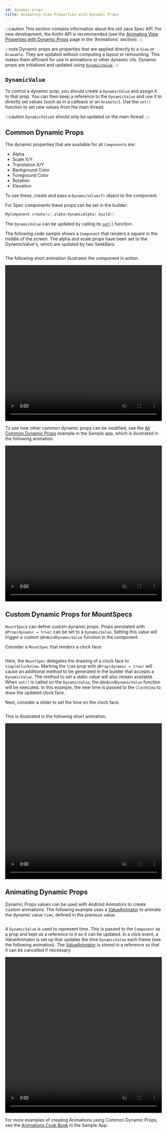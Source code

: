 ```yaml
---
id: dynamic-props
title: Animating View Properties with Dynamic Props
---
```



:::caution
This section contains information about the old Java Spec API.
For new development, the Kotlin API is recommended (see the [Animating View Properties with Dynamic Props](animations/dynamic-props-bindto.mdx) page in the 'Animations' section).
:::

:::note
Dynamic props are properties that are applied directly to a `View` or `Drawable`. They are updated without computing a layout or remounting. This makes them efficient for use in animations or other dynamic UIs. Dynamic props are initialised and updated using [`DynamicValue`](pathname:///javadoc/com/facebook/litho/DynamicValue.html).
:::

## `DynamicValue`

To control a dynamic prop, you should create a `DynamicValue` and assign it to that prop. You can then keep a reference to the `DynamicValue` and use it to directly set values (such as in a callback or an `Animator`). Use the `set()` function to set new values from the main thread.

:::caution
`DynamicValue`s should only be updated on the main thread.
:::

## Common Dynamic Props

The dynamic properties that are available for all `Component`s are:

* Alpha
* Scale X/Y
* Translation X/Y
* Background Color
* Foreground Color
* Rotation
* Elevation

To use these, create and pass a `DynamicValue<T>` object to the component.

For Spec components these props can be set in the builder:

```kotlin
MyComponent.create(c).alpha(dynamicAlpha).build()
```

The `DynamicValue` can be updated by calling its [`set()`](pathname:///javadoc/com/facebook/litho/DynamicValue.html#set-T-) function.

The following code sample shows a `Component` that renders a square in the middle of the screen. The alpha and scale props have been set to the DynamicValue's, which are updated by two SeekBars.

```kotlin file=sample/src/main/java/com/facebook/samples/litho/kotlin/animations/dynamicprops/CommonDynamicPropsComponentSpec.kt  start=start_example end=end_example
```

The following short animation illustrates the component in action.

<video loop="true" autoplay="true" class="video" width="100%" height="500px" muted="true">
  <source type="video/webm" src={useBaseUrl("/videos/common_dynamic_props.webm")}></source>
  <p>Your browser does not support the video element.</p>
</video>

To see how other common dynamic props can be modified, see the [All Common Dynamic Props](https://github.com/facebook/litho/tree/master/sample/src/main/java/com/facebook/samples/litho/kotlin/animations/dynamicprops/AllCommonDynamicPropsKComponent.kt) example in the Sample app, which is illustrated in the following animation.

<video loop="true" autoplay="true" class="video" width="100%" height="500px" muted="true">
  <source type="video/webm" src={useBaseUrl("/videos/all_dynamic_props.webm")}></source>
  <p>Your browser does not support the video element.</p>
</video>

## Custom Dynamic Props for MountSpecs

`MountSpec`s can define custom dynamic props. Props annotated with `@Prop(dynamic = true)` can be set to a `DynamicValue`. Setting this value will trigger a custom `@OnBindDynamicValue` function in the component.

Consider a `MountSpec` that renders a clock face:

```kotlin file=sample/src/main/java/com/facebook/samples/litho/kotlin/animations/dynamicprops/ClockFaceSpec.kt  start=start_example end=end_example
```

Here, the `MountSpec` delegates the drawing of a clock face to `SimpleClockView`. Marking the `time` prop with `@Prop(dynamic = true)` will cause an additional method to be generated in the builder that accepts a `DynamicValue`. The method to set a static value will also remain available. When `set()` is called on the `DynamicValue`, the `@OnBindDynamicValue` function will be executed. In this example, the new time is passed to the `ClockView` to draw the updated clock face.

Next, consider a slider to set the time on the clock face.

```kotlin file=sample/src/main/java/com/facebook/samples/litho/kotlin/animations/dynamicprops/CustomDynamicPropsComponentSpec.kt  start=start_example end=end_example
```

This is illustrated in the following short animation.

<video loop="true" autoplay="true" class="video" width="100%" height="500px" muted="true">
  <source type="video/webm" src={useBaseUrl("/videos/custom_prop_slider.webm")}></source>
  <p>Your browser does not support the video element.</p>
</video>

## Animating Dynamic Props

Dynamic Props values can be used with Android Animators to create custom animations. The following example uses a [ValueAnimator](https://developer.android.com/reference/android/animation/ValueAnimator) to animate the dynamic value `time`, defined in the previous value.

```kotlin file=sample/src/main/java/com/facebook/samples/litho/kotlin/animations/dynamicprops/AnimateDynamicPropsComponentSpec.kt  start=start_example end=end_example
```

A `DynamicValue` is used to represent time.  This is passed to the `Component` as a prop and kept as a reference to it so it can be updated. In a click event, a ValueAnimator is set up that updates the time `DynamicValue` each frame (see the following animation). The [ValueAnimator](https://developer.android.com/reference/android/animation/ValueAnimator) is stored in a reference so that it can be cancelled if necessary.

<video loop="true" autoplay="true" class="video" width="100%" height="500px" muted="true">
  <source type="video/webm" src={useBaseUrl("/videos/custom_prop_animation.webm")}></source>
  <p>Your browser does not support the video element.</p>
</video>

For more examples of creating Animations using Common Dynamic Props, see the [Animations Cook Book](https://github.com/facebook/litho/tree/master/sample/src/main/java/com/facebook/samples/litho/java/animations/animationcookbook) in the Sample App.
